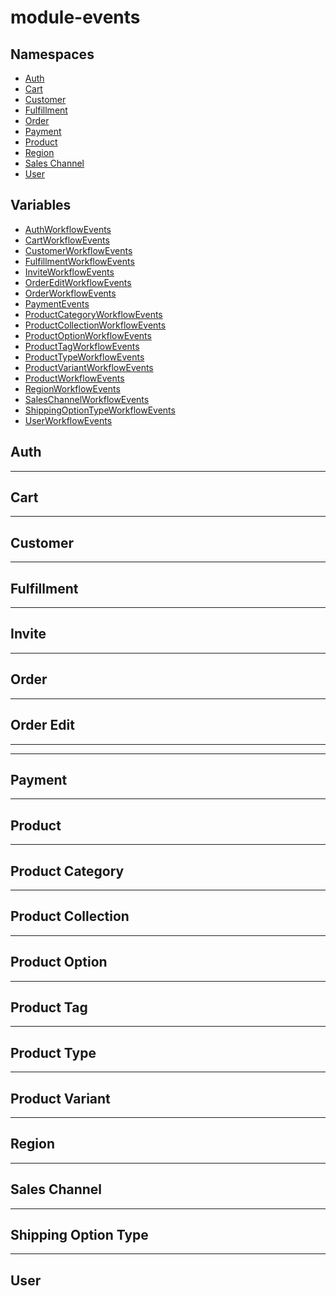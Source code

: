 
# module-events

## Namespaces

- [Auth](../../module_events/module_events.Auth/page.mdx)
- [Cart](../../module_events/module_events.Cart/page.mdx)
- [Customer](../../module_events/module_events.Customer/page.mdx)
- [Fulfillment](../../module_events/module_events.Fulfillment/page.mdx)
- [Order](../../module_events/module_events.Order/page.mdx)
- [Payment](../../module_events/module_events.Payment/page.mdx)
- [Product](../../module_events/module_events.Product/page.mdx)
- [Region](../../module_events/module_events.Region/page.mdx)
- [Sales Channel](../../module_events/module_events.Sales_Channel/page.mdx)
- [User](../../module_events/module_events.User/page.mdx)

## Variables

- [AuthWorkflowEvents](../../module_events/module_events.Auth/page.mdx#authworkflowevents)
- [CartWorkflowEvents](../../module_events/module_events.Cart/page.mdx#cartworkflowevents)
- [CustomerWorkflowEvents](../../module_events/module_events.Customer/page.mdx#customerworkflowevents)
- [FulfillmentWorkflowEvents](../../module_events/module_events.Fulfillment/page.mdx#fulfillmentworkflowevents)
- [InviteWorkflowEvents](../../module_events/module_events.User/page.mdx#inviteworkflowevents)
- [OrderEditWorkflowEvents](../../module_events/module_events.Order/page.mdx#ordereditworkflowevents)
- [OrderWorkflowEvents](../../module_events/module_events.Order/page.mdx#orderworkflowevents)
- [PaymentEvents](../../module_events/module_events.Payment/page.mdx#paymentevents)
- [ProductCategoryWorkflowEvents](../../module_events/module_events.Product/page.mdx#productcategoryworkflowevents)
- [ProductCollectionWorkflowEvents](../../module_events/module_events.Product/page.mdx#productcollectionworkflowevents)
- [ProductOptionWorkflowEvents](../../module_events/module_events.Product/page.mdx#productoptionworkflowevents)
- [ProductTagWorkflowEvents](../../module_events/module_events.Product/page.mdx#producttagworkflowevents)
- [ProductTypeWorkflowEvents](../../module_events/module_events.Product/page.mdx#producttypeworkflowevents)
- [ProductVariantWorkflowEvents](../../module_events/module_events.Product/page.mdx#productvariantworkflowevents)
- [ProductWorkflowEvents](../../module_events/module_events.Product/page.mdx#productworkflowevents)
- [RegionWorkflowEvents](../../module_events/module_events.Region/page.mdx#regionworkflowevents)
- [SalesChannelWorkflowEvents](../../module_events/module_events.Sales_Channel/page.mdx#saleschannelworkflowevents)
- [ShippingOptionTypeWorkflowEvents](../../module_events/module_events.Fulfillment/page.mdx#shippingoptiontypeworkflowevents)
- [UserWorkflowEvents](../../module_events/module_events.User/page.mdx#userworkflowevents)

## Auth

___

## Cart

___

## Customer

___

## Fulfillment

___

## Invite

___

## Order

___

## Order Edit

___

___

## Payment

___

## Product

___

## Product Category

___

## Product Collection

___

## Product Option

___

## Product Tag

___

## Product Type

___

## Product Variant

___

## Region

___

## Sales Channel

___

## Shipping Option Type

___

## User
